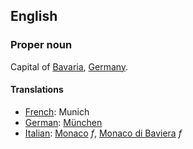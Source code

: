 ==English==

===Proper noun===

Capital of [[Bavaria]], [[Germany]].

====Translations====

*[[French]]: Munich
*[[German]]: [[München]]
*[[Italian]]: [[Monaco]] ''f'', [[Monaco di Baviera]] ''f''